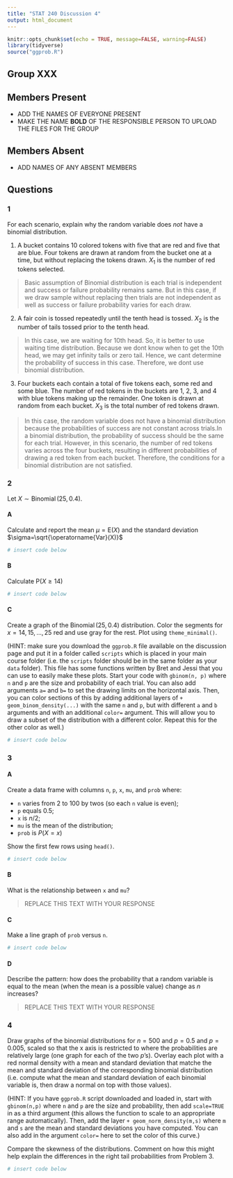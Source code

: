 ---
title: "STAT 240 Discussion 4"
output: html_document
---

```{r setup, include=FALSE}
knitr::opts_chunk$set(echo = TRUE, message=FALSE, warning=FALSE)
library(tidyverse)
source("ggprob.R")
```

## Group XXX 

## Members Present

- ADD THE NAMES OF EVERYONE PRESENT
- MAKE THE NAME **BOLD** OF THE RESPONSIBLE PERSON TO UPLOAD THE FILES FOR THE GROUP

## Members Absent

- ADD NAMES OF ANY ABSENT MEMBERS

## Questions


### 1

For each scenario, explain why the random variable does *not* have a binomial distribution.

1. A bucket contains 10 colored tokens with five that are red and five that are blue. Four tokens are drawn at random from the bucket one at a time, but without replacing the tokens drawn. $X_1$ is the number of red tokens selected.

> Basic assumption of Binomial distribution is each trial is independent and success or failure probability remains same. But in this case, if we draw sample without replacing then trials are not independent as well as success or failure probability varies for each draw.

2. A fair coin is tossed repeatedly until the tenth head is tossed. $X_2$ is the number of tails tossed prior to the tenth head.

> In this case, we are waiting for 10th head. So, it is better to use waiting time distribution. Because we dont know when to get the 10th head, we may get infinity tails or zero tail. Hence, we cant determine the probability of success in this case. Therefore, we dont use binomial distribution.

3. Four buckets each contain a total of five tokens each, some red and some blue. The number of red tokens in the buckets are 1, 2, 3, and 4 with blue tokens making up the remainder. One token is drawn at random from each bucket. $X_3$ is the total number of red tokens drawn.

> In this case, the random variable does not have a binomial distribution because the probabilities of success are not constant across trials.In a binomial distribution, the probability of success should be the same for each trial. However, in this scenario, the number of red tokens varies across the four buckets, resulting in different probabilities of drawing a red token from each bucket. Therefore, the conditions for a binomial distribution are not satisfied.

### 2

Let $X \sim \operatorname{Binomial}(25,0.4)$.

#### A

Calculate and report the mean $\mu=\mathrm{E}(X)$ and the standard deviation $\sigma=\sqrt{\operatorname{Var}(X)}$

```{r}
# insert code below

```


#### B

Calculate $\text{P}(X \geq 14)$

```{r}
# insert code below

```


#### C

Create a graph of the $\operatorname{Binomial}(25,0.4)$ distribution. Color the segments for $x=14,15,...,25$ red and use gray for the rest. Plot using `theme_minimal()`.


(HINT: make sure you download the `ggprob.R` file available on the discussion page and put it in a folder called `scripts` which is placed in your main course folder (i.e. the `scripts` folder should be in the same folder as your `data` folder). This file has some functions written by Bret and Jessi that you can use to easily make these plots. Start your code with `gbinom(n, p)` where `n` and `p` are the size and probability of each trial. You can also add arguments `a=` and `b=` to set the drawing limits on the horizontal axis. Then, you can color sections of this by adding additional layers of `+ geom_binom_density(...)` with the same `n` and `p`, but with different `a` and `b` arguments and with an additional `color=` argument. This will allow you to draw a subset of the distribution with a different color. Repeat this for the other color as well.)

```{r}
# insert code below

```



### 3

#### A

Create a data frame with columns `n`, `p`, `x`, `mu`, and `prob` where:

- `n` varies from 2 to 100 by twos (so each `n` value is even);
- `p` equals 0.5;
- `x` is $n/2$;
- `mu` is the mean of the distribution;
- `prob` is $P(X = x)$

Show the first few rows using `head()`.

```{r}
# insert code below

```


#### B

What is the relationship between `x` and `mu`?

> REPLACE THIS TEXT WITH YOUR RESPONSE


#### C

Make a line graph of `prob` versus `n`.

```{r}
# insert code below

```


#### D

Describe the pattern: how does the probability that a random variable is equal to the mean (when the mean is a possible value) change as $n$ increases?

> REPLACE THIS TEXT WITH YOUR RESPONSE



### 4

Draw graphs of the binomial distributions for $n=500$ and $p = 0.5$ and $p = 0.005$, scaled so that the x axis is restricted to where the probabilities are relatively large (one graph for each of the two $p$'s). Overlay each plot with a red normal density with a mean and standard deviation that matche the mean and standard deviation of the corresponding binomial distribution (i.e. compute what the mean and standard deviation of each binomial variable is, then draw a normal on top with those values).

(HINT: If you have `ggprob.R` script downloaded and loaded in, start with `gbinom(n,p)` where `n` and `p` are the size and probability, then add `scale=TRUE` in as a third argument (this allows the function to scale to an appropriate range automatically). Then, add the layer `+ geom_norm_density(m,s)` where `m` and `s` are the mean and standard deviations you have computed. You can also add in the argument `color=` here to set the color of this curve.)

Compare the skewness of the distributions. Comment on how this might help explain the differences in the right tail probabilities from Problem 3.

```{r}
# insert code below

```

